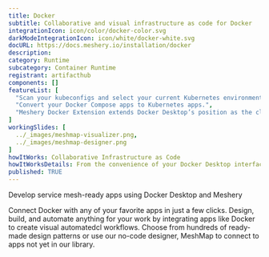 ```yaml
---
title: Docker
subtitle: Collaborative and visual infrastructure as code for Docker
integrationIcon: icon/color/docker-color.svg
darkModeIntegrationIcon: icon/white/docker-white.svg
docURL: https://docs.meshery.io/installation/docker 
description: 
category: Runtime
subcategory: Container Runtime
registrant: artifacthub
components: []
featureList: [
  "Scan your kubeconfigs and select your current Kubernetes environment. Switch from one environment to another one.",
  "Convert your Docker Compose apps to Kubernetes apps.",
  "Meshery Docker Extension extends Docker Desktop’s position as the cloud native developer’s go-to Kubernetes environment with easy access to the next layer of cloud native infrastructure: service meshes."
]
workingSlides: [
  ../_images/meshmap-visualizer.png,
  ../_images/meshmap-designer.png
]
howItWorks: Collaborative Infrastructure as Code
howItWorksDetails: From the convenience of your Docker Desktop interface, connect Meshery with your Kubernetes cluster. Watch as MeshSync discovers all of your Kuberentes clusters. Visually design your Docker-based infrastructure. Choose from hundreds of ready-made design patterns using Meshery Catalog. Use our no-code designer, MeshMap, to collaboratively design and operate your infra.
published: TRUE
---
```

<p>
Develop service mesh-ready apps using Docker Desktop and Meshery
</p>
<p>
    Connect Docker with any of your favorite apps in just a few
    clicks. Design, build, and automate anything for your work by
    integrating apps like Docker to create visual automatedcl
    workflows. Choose from hundreds of ready-made design patterns or use
    our no-code designer, MeshMap to connect to apps not yet in our
    library.
</p>

